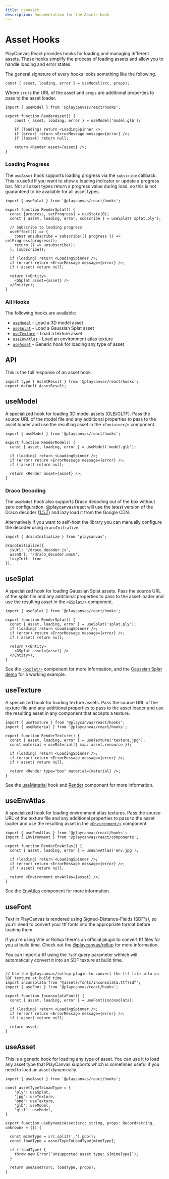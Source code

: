 ```yaml
---
title: useAsset
description: Documentation for the Assets hook
---
```


# Asset Hooks

PlayCanvas React provides hooks for loading and managing different assets. These hooks simplify the process of loading assets and allow you to handle loading and error states.

The general signature of every hooks looks something like the following.

```tsx
const { asset, loading, error } = useModel(src, props);
```

Where `src` is the URL of the asset and `props` are additional properties to pass to the asset loader.

```tsx copy filename="render-glb.tsx"
import { useModel } from '@playcanvas/react/hooks';

export function RenderAsset() {
    const { asset, loading, error } = useModel('model.glb');

    if (loading) return <LoadingSpinner />;
    if (error) return <ErrorMessage message={error} />;
    if (!asset) return null;

    return <Render asset={asset} />;
}
```

### Loading Progress

The `useAsset` hook supports loading progress via the `subscribe` callback. This is useful if you want to show a loading indicator or update a progress bar. Not all asset types return a progress value during load, so this is not guaranteed to be available for all asset types.

```tsx copy filename="render-splat.tsx"
import { useSplat } from '@playcanvas/react/hooks';

export function RenderSplat() {
  const [progress, setProgress] = useState(0);
  const { asset, loading, error, subscribe } = useSplat('splat.ply');

  // Subscribe to loading progress
  useEffect(() => {
    const unsubscribe = subscribe(({ progress }) => setProgress(progress));
    return () => unsubscribe();
  }, [subscribe]);

  if (loading) return <LoadingSpinner />;
  if (error) return <ErrorMessage message={error} />;
  if (!asset) return null;

  return (<Entity>
    <GSplat asset={asset} />
  </Entity>);
}
```


### All Hooks

The following hooks are available:

- [`useModel`](/docs/api/hooks/use-asset#usemodel) - Load a 3D model asset
- [`useSplat`](/docs/api/hooks/use-asset#usesplat) - Load a Gaussian Splat asset
- [`useTexture`](/docs/api/hooks/use-asset#usetexture) - Load a texture asset
- [`useEnvAtlas`](/docs/api/hooks/use-asset#useenvatlas) - Load an environment atlas texture
- [`useAsset`](/docs/api/hooks/use-asset#useasset) - Generic hook for loading any type of asset

## API

This is the full response of an asset hook.

```tsx asTypedoc
import type { AssetResult } from '@playcanvas/react/hooks';
export default AssetResult;
````

## useModel

A specialized hook for loading 3D model assets (GLB/GLTF). Pass the source URL of the model file and any additional properties to pass to the asset loader and use the resulting asset in the `<Container/>` component.

```tsx copy filename="render-model.tsx"
import { useModel } from '@playcanvas/react/hooks';

export function RenderModel() {
  const { asset, loading, error } = useModel('model.glb');

  if (loading) return <LoadingSpinner />;
  if (error) return <ErrorMessage message={error} />;
  if (!asset) return null;

  return <Render asset={asset} />;
}
```

### Draco Decoding

The `useModel` hook also supports Draco decoding out of the box without zero configuration. @playcanvas/react will use the latest version of the Draco decoder ([1.5.7](https://github.com/google/draco?tab=readme-ov-file#version-157-release)) and lazy load it from the Google CDN.

Alternatively if you want to self-host the library you can manually configure the decoder using `dracoInitialize`.

```tsx copy filename="render-draco.tsx"
import { dracoInitialize } from 'playcanvas';

dracoInitialize({
  jsUrl: '/draco_decoder.js',
  wasmUrl: '/draco_decoder.wasm',
  lazyInit: true
});
```

## useSplat

A specialized hook for loading Gaussian Splat assets. Pass the source URL of the splat file and any additional properties to pass to the asset loader and use the resulting asset in the [`<GSplat/>`](/docs/api/components/splat) component.

```tsx copy filename="render-splat.tsx"
import { useSplat } from '@playcanvas/react/hooks';

export function RenderSplat() {
  const { asset, loading, error } = useSplat('splat.ply');
  if (loading) return <LoadingSpinner />;
  if (error) return <ErrorMessage message={error} />;
  if (!asset) return null;

  return (<Entity>
    <GSplat asset={asset} />
  </Entity>);
}
```

See the [`<GSplat/>`](/docs/api/components/splat) component for more information, and the [Gaussian Splat demo](/examples/splats) for a working example.

## useTexture

A specialized hook for loading texture assets. Pass the source URL of the texture file and any additional properties to pass to the asset loader and use the resulting asset in any component that accepts a texture.

```tsx copy filename="render-texture.tsx"
import { useTexture } from '@playcanvas/react/hooks';
import { useMaterial } from '@playcanvas/react/hooks';

export function RenderTexture() {
  const { asset, loading, error } = useTexture('texture.jpg');
  const material = useMaterial({ map: asset.resource });

  if (loading) return <LoadingSpinner />;
  if (error) return <ErrorMessage message={error} />;
  if (!asset) return null;

  return <Render type="box" material={material} />;
}
```

See the [useMaterial](/docs/api/hooks/use-asset/useMaterial) hook and [Render](/docs/api/components/Render) component for more information.

## useEnvAtlas

A specialized hook for loading environment atlas textures. Pass the source URL of the texture file and any additional properties to pass to the asset loader and use the resulting asset in the [`<Environment/>`](/docs/api/components/Environment) component.

```tsx copy filename="render-env-atlas.tsx"
import { useEnvAtlas } from '@playcanvas/react/hooks';
import { Environment } from '@playcanvas/react/components';

export function RenderEnvAtlas() {
  const { asset, loading, error } = useEnvAtlas('env.jpg');

  if (loading) return <LoadingSpinner />;
  if (error) return <ErrorMessage message={error} />;
  if (!asset) return null;

  return <Environment envAtlas={asset} />;
}
```

See the [EnvAtlas](/docs/api/components/EnvAtlas) component for more information.

## useFont

Text in PlayCanvas is rendered using Signed-Distance-Fields (SDF's), so you'll need to convert your ttf fonts into the appropriate format before loading them. 

If you're using Vite or Rollup there's an official plugin to convert ttf files for you at build time. Check out the [@playcanvas/rollup](https://www.npmjs.com/package/@playcanvas/plugin) for more information.

You can import a ttf using the `?sdf` query parameter whhich will automatically convert it into an SDF texture at build time.

```tsx copy filename="render-font.tsx"

// Use the @playcanvas/rollup plugin to convert the ttf file into an SDF texture at build time.
import inconsolata from "@assets/fonts/inconsolata.ttf?sdf";
import { useFont } from '@playcanvas/react/hooks';

export function InconsolataFont() {
  const { asset, loading, error } = useFont(inconsolata);

  if (loading) return <LoadingSpinner />;
  if (error) return <ErrorMessage message={error} />;
  if (!asset) return null;

  return asset;
}
```

## useAsset

This is a generic hook for loading any type of asset. You can use it to load any asset type that PlayCanvas supports which is sometimes useful if you need to load an asset dynamically.

```tsx copy filename="use-dynamic-asset.tsx"
import { useAsset } from '@playcanvas/react/hooks';

const assetTypeToLoadType = {
    'ply': useSplat,
    'jpg': useTexture,
    'png': useTexture,
    'glb': useModel,
    'gltf': useModel,
}

export function useDynamicAsset(src: string, props: Record<string, unknown> = {}) {

  const mimeType = src.split('.').pop();
  const loadType = assetTypeToLoadType[mimeType];

  if (!loadType) {
    throw new Error(`Unsupported asset type: ${mimeType}`);
  }

  return useAsset(src, loadType, props);
}
```
